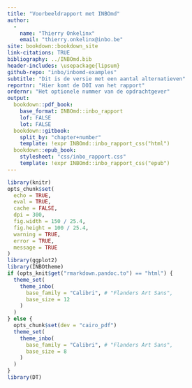 ```yaml
--- 
title: "Voorbeeldrapport met INBOmd"
author: 
  - 
    name: "Thierry Onkelinx"
    email: "thierry.onkelinx@inbo.be"
site: bookdown::bookdown_site
link-citations: TRUE
bibliography: ../INBOmd.bib
header-includes: \usepackage{lipsum}
github-repo: "inbo/inbomd-examples"
subtitle: "Dit is de versie met een aantal alternatieven"
reportnr: "Hier komt de DOI van het rapport"
ordernr: "Het optionele nummer van de opdrachtgever"
output:
  bookdown::pdf_book:
    base_format: INBOmd::inbo_rapport
    lof: FALSE
    lot: FALSE
  bookdown::gitbook:
    split_by: "chapter+number"
    template: !expr INBOmd::inbo_rapport_css("html")
  bookdown::epub_book:
    stylesheet: "css/inbo_rapport.css"
    template: !expr INBOmd::inbo_rapport_css("epub")
---
```


```r
library(knitr)
opts_chunk$set(
  echo = TRUE, 
  eval = TRUE,
  cache = FALSE,
  dpi = 300,
  fig.width = 150 / 25.4,
  fig.height = 100 / 25.4,
  warning = TRUE,
  error = TRUE,
  message = TRUE
)
library(ggplot2)
library(INBOtheme)
if (opts_knit$get("rmarkdown.pandoc.to") == "html") {
  theme_set(
    theme_inbo(
      base_family = "Calibri", # "Flanders Art Sans",
      base_size = 12
    )
  )
} else {
  opts_chunk$set(dev = "cairo_pdf")
  theme_set(
    theme_inbo(
      base_family = "Calibri", # "Flanders Art Sans",
      base_size = 8
    )
  )
}
library(DT)
```
